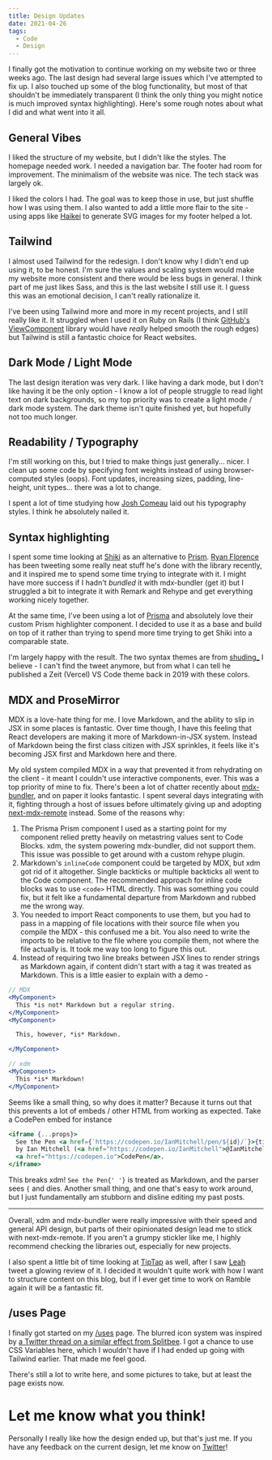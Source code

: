 ```yaml
---
title: Design Updates
date: 2021-04-26
tags:
  - Code
  - Design
---
```


I finally got the motivation to continue working on my website two or three weeks ago. The last design had several large issues which I've attempted to fix up. I also touched up some of the blog functionality, but most of that shouldn't be immediately transparent (I think the only thing you might notice is much improved syntax highlighting). Here's some rough notes about what I did and what went into it all.

## General Vibes

I liked the structure of my website, but I didn't like the styles. The homepage needed work. I needed a navigation bar. The footer had room for improvement. The minimalism of the website was nice. The tech stack was largely ok.

I liked the colors I had. The goal was to keep those in use, but just shuffle how I was using them. I also wanted to add a little more flair to the site - using apps like [Haikei](https://app.haikei.app) to generate SVG images for my footer helped a lot.

## Tailwind

I almost used Tailwind for the redesign. I don't know why I didn't end up using it, to be honest. I'm sure the values and scaling system would make my website more consistent and there would be less bugs in general. I think part of me just likes Sass, and this is the last website I still use it. I guess this was an emotional decision, I can't really rationalize it.

I've been using Tailwind more and more in my recent projects, and I still really like it. It struggled when I used it on Ruby on Rails (I think [GitHub's ViewComponent](https://github.com/github/view_component) library would have _really_ helped smooth the rough edges) but Tailwind is still a fantastic choice for React websites.

## Dark Mode / Light Mode

The last design iteration was very dark. I like having a dark mode, but I don't like having it be the only option - I know a lot of people struggle to read light text on dark backgrounds, so my top priority was to create a light mode / dark mode system. The dark theme isn't quite finished yet, but hopefully not too much longer.

## Readability / Typography

I'm still working on this, but I tried to make things just generally... nicer. I clean up some code by specifying font weights instead of using browser-computed styles (oops). Font updates, increasing sizes, padding, line-height, unit types... there was a lot to change.

I spent a lot of time studying how [Josh Comeau](https://www.joshwcomeau.com) laid out his typography styles. I think he absolutely nailed it.

## Syntax highlighting

I spent some time looking at [Shiki](https://shiki.matsu.io) as an alternative to [Prism](https://prismjs.com). [Ryan Florence](https://twitter.com/ryanflorence) has been tweeting some really neat stuff he's done with the library recently, and it inspired me to spend some time trying to integrate with it. I might have more success if I hadn't _bundled_ it with mdx-bundler (get it) but I struggled a bit to integrate it with Remark and Rehype and get everything working nicely together.

At the same time, I've been using a lot of [Prisma](https://www.prisma.io) and absolutely love their custom Prism highlighter component. I decided to use it as a base and build on top of it rather than trying to spend more time trying to get Shiki into a comparable state.

I'm largely happy with the result. The two syntax themes are from [shuding\_](https://twitter.com/shuding_) I believe - I can't find the tweet anymore, but from what I can tell he published a Zeit (Vercel) VS Code theme back in 2019 with these colors.

## MDX and ProseMirror

MDX is a love-hate thing for me. I love Markdown, and the ability to slip in JSX in some places is fantastic. Over time though, I have this feeling that React developers are making it more of Markdown-in-JSX system. Instead of Markdown being the first class citizen with JSX sprinkles, it feels like it's becoming JSX first and Markdown here and there.

My old system compiled MDX in a way that prevented it from rehydrating on the client - it meant I couldn't use interactive components, ever. This was a top priority of mine to fix. There's been a lot of chatter recently about [mdx-bundler](https://github.com/kentcdodds/mdx-bundler), and on paper it looks fantastic. I spent several days integrating with it, fighting through a host of issues before ultimately giving up and adopting [next-mdx-remote](https://github.com/hashicorp/next-mdx-remote) instead. Some of the reasons why:

1. The Prisma Prism component I used as a starting point for my component relied pretty heavily on metastring values sent to Code Blocks. xdm, the system powering mdx-bundler, did not support them. This issue was possible to get around with a custom rehype plugin.
2. Markdown's `inlineCode` component could be targeted by MDX, but xdm got rid of it altogether. Single backticks or multiple backticks all went to the Code component. The recommended approach for inline code blocks was to use `<code>` HTML directly. This was something you could fix, but it felt like a fundamental departure from Markdown and rubbed me the wrong way.
3. You needed to import React components to use them, but you had to pass in a mapping of file locations with their source file when you compile the MDX - this confused me a bit. You also need to write the imports to be relative to the file where you compile them, not where the file actually is. It took me way too long to figure this out.
4. Instead of requiring two line breaks between JSX lines to render strings as Markdown again, if content didn't start with a tag it was treated as Markdown. This is a little easier to explain with a demo -

```jsx
// MDX
<MyComponent>
  This *is not* Markdown but a regular string.
</MyComponent>
<MyComponent>

  This, however, *is* Markdown.

</MyComponent>

// xdm
<MyComponent>
  This *is* Markdown!
</MyComponent>
```

Seems like a small thing, so why does it matter? Because it turns out that this prevents a lot of embeds / other HTML from working as expected. Take a CodePen embed for instance

```jsx lines
<iframe {...props}>
  See the Pen <a href={`https://codepen.io/IanMitchell/pen/${id}/`}>{title}</a>{" "}
  by Ian Mitchell (<a href="https://codepen.io/IanMitchell">@IanMitchell</a>) on{" "}
  <a href="https://codepen.io">CodePen</a>.
</iframe>
```

This breaks xdm! `See the Pen{' '}` is treated as Markdown, and the parser sees `{` and dies. Another small thing, and one that's easy to work around, but I just fundamentally am stubborn and disline editing my past posts.

---

Overall, xdm and mdx-bundler were really impressive with their speed and general API design, but parts of their opinionated design lead me to stick with next-mdx-remote. If you aren't a grumpy stickler like me, I highly recommend checking the libraries out, especially for new projects.

I also spent a little bit of time looking at [TipTap](https://tiptap.dev) as well, after I saw [Leah](https://twitter.com/LeahLundqvist) tweet a glowing review of it. I decided it wouldn't quite work with how I want to structure content on this blog, but if I ever get time to work on Ramble again it will be a fantastic fit.

## /uses Page

I finally got started on my [/uses](https://ianmitchell.dev/uses) page. The blurred icon system was inspired by [a Twitter thread on a similar effect from Splitbee](https://twitter.com/pacocoursey/status/1302028626724974592). I got a chance to use CSS Variables here, which I wouldn't have if I had ended up going with Tailwind earlier. That made me feel good.

There's still a lot to write here, and some pictures to take, but at least the page exists now.

# Let me know what you think!

Personally I really like how the design ended up, but that's just me. If you have any feedback on the current design, let me know on [Twitter](https://twitter.com/ianmitchel1)!
